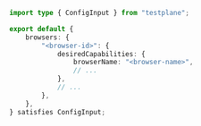 ```typescript title="testplane.config.ts"
import type { ConfigInput } from "testplane";

export default {
    browsers: {
        "<browser-id>": {
            desiredCapabilities: {
                browserName: "<browser-name>",
                // ...
            },
            // ...
        },
    },
} satisfies ConfigInput;
```
